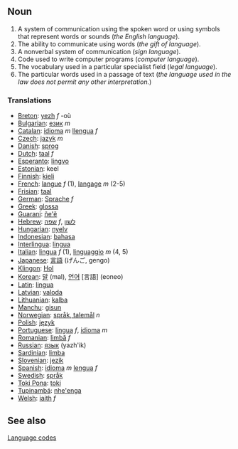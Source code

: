 ==Noun==
#A system of communication using the spoken word or using symbols that represent words or sounds (''the English language'').
#The ability to communicate using words (''the gift of language'').
#A nonverbal system of communication (''sign language'').
#Code used to write computer programs (''computer language'').
#The vocabulary used in a particular specialist field (''legal language'').
#The particular words used in a passage of text (''the language used in the law does not permit any other interpretation.'')

===Translations===
*[[Breton]]: [[yezh]] ''f'' -où
*[[Bulgarian]]: [[език]] ''m''
*[[Catalan]]: [[idioma]] ''m'' [[llengua]] ''f''
*[[Czech]]: [[jazyk]] ''m''
*[[Danish]]: [[sprog]]
*[[Dutch]]: [[taal]] ''f''
*[[Esperanto]]: [[lingvo]]
*[[Estonian]]: keel
*[[Finnish]]: [[kieli]]
*[[French]]: [[langue]] ''f'' (1), [[langage]] ''m'' (2-5)
*[[Frisian]]: [[taal]]
*[[German]]: [[Sprache]] ''f''
*[[Greek]]: [[glossa]]
*[[Guarani]]: [[ñe'ẽ]]
*[[Hebrew]]: [[שפה]] ''f'', [[לשון ]]
*[[Hungarian]]: [[nyelv]]
*[[Indonesian]]: [[bahasa]]
*[[Interlingua]]: [[lingua]]
*[[Italian]]: [[lingua]] ''f'' (1), [[linguaggio]] ''m'' (4, 5)
*[[Japanese]]: [[言語]] (げんご, gengo)
*[[Klingon]]: [[Hol]]
*[[Korean]]: [[말]] (mal), [[언어]] [言語] (eoneo)
*[[Latin]]: [[lingua]]
*[[Latvian]]: [[valoda]]
*[[Lithuanian]]: [[kalba]]
*[[Manchu]]: [[gisun]]
*[[Norwegian]]: [[språk, talemål]] ''n''
*[[Polish]]: [[język]]
*[[Portuguese]]: [[língua]] ''f'', [[idioma]] ''m''
*[[Romanian]]: [[limbă]] ''f''
*[[Russian]]: [[язык]] (yazh'ik)
*[[Sardinian]]: [[limba]]
*[[Slovenian]]: [[jezik]]
*[[Spanish]]: [[idioma]] ''m'' [[lengua]] ''f''
*[[Swedish]]: [[språk]]
*[[Toki Pona]]: [[toki]]
*[[Tupinambá]]: [[nhe'enga]]
*[[Welsh]]: [[iaith]] ''f''


==See also==
[[Language code]]s
